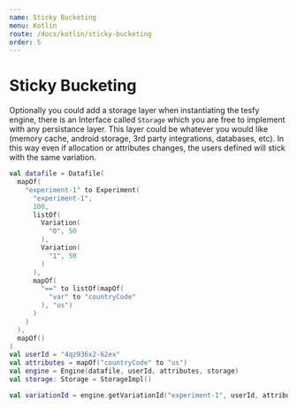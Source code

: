 ```yaml
---
name: Sticky Bucketing
menu: Kotlin
route: /docs/kotlin/sticky-bucketing
order: 5
---
```


# Sticky Bucketing

Optionally you could add a storage layer when instantiating the tesfy engine, there is an Interface called `Storage` which you are free to implement with any persistance layer.
This layer could be whatever you would like (memory cache, android storage, 3rd party integrations, databases, etc). In this way even if allocation or attributes changes, the users defined will stick with the same variation.

```kt
val datafile = Datafile(
  mapOf(
    "experiment-1" to Experiment(
      "experiment-1",
      100,
      listOf(
        Variation(
          "0", 50
        ),
        Variation(
          "1", 50
        )
      ),
      mapOf(
        "==" to listOf(mapOf(
          "var" to "countryCode"
        ), "us")
      )
    )
  ),
  mapOf()
)
val userId = "4qz936x2-62ex"
val attributes = mapOf("countryCode" to "us")
val engine = Engine(datafile, userId, attributes, storage)
val storage: Storage = StorageImpl()

val variationId = engine.getVariationId("experiment-1", userId, attributes, storage) //  "0"
```
